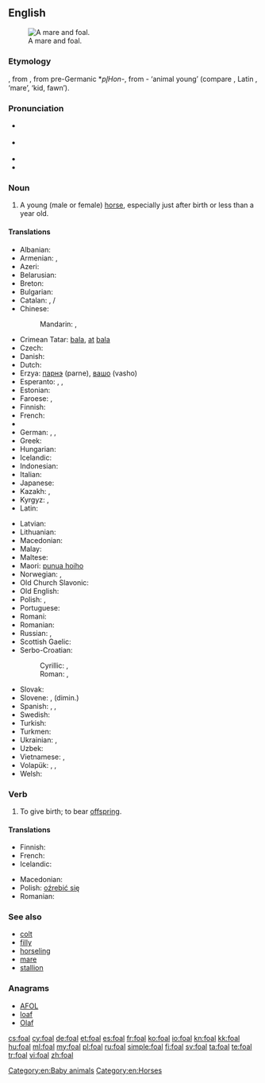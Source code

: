 ==English==
{{wikipedia|lang=en}}
[[Image:Mare and foal (Kvetina-Marie).jpg|thumb|right|A mare and foal.]]

===Etymology===
{{etyl|ang}} {{term|fola}}, from {{proto|Germanic|fulô}}, from pre-Germanic *''pl̥Hon''-, from {{proto|Indo-European|pōlH}}- ‘animal young’ (compare {{etyl|grc|-}} {{term|πώλος|tr=pṓlos|lang=grc}}, Latin {{term|pullus|lang=la}}, {{etyl|sq|-}} {{term|pelë|lang=sq}} ‘mare’, {{etyl|hy|-}} {{term||ul}} ‘kid, fawn’).

===Pronunciation===
* {{a|UK}} {{IPA|/fəʊl/}}
* {{a|US}} {{IPA|/foʊl/}}
* {{audio|en-us-foal.ogg|Audio (US)}}
* {{rhymes|əʊl}}

===Noun===
{{en-noun}}

# A young (male or female) [[horse]], especially just after birth or less than a year old.

====Translations====
{{trans-top|young (male or female) horse}}
* Albanian: {{t-|sq|mëz|m|xs=Albanian}}
* Armenian: {{t-|hy|մտրուկ|tr=mtruk}}, {{t-|hy|քուռակ|tr=k’urak}}
* Azeri: {{t|az|qulun}}
* Belarusian: {{t|be|жарабя|n|tr=žarabjá|sc=Cyrl}}
* Breton: {{t|br|ebeul|m}}
* Bulgarian: {{t|bg|конче|n|tr=konče|sc=Cyrl}}
* Catalan: {{t|ca|pollí}}, {{t|ca|poltre}} {{m}}/{{f}}
* Chinese:
*: Mandarin: {{t|zh|駒子|sc=Hani}}, {{t|zh|驹子|tr=jūzi|sc=Hani}}
* Crimean Tatar: [[bala#Crimean Tatar|bala]], [[at]] [[bala]]
* Czech: {{t+|cs|hříbě|n}}
* Danish: {{t+|da|føl|n}}
* Dutch: {{t+|nl|veulen|n}}
* Erzya: [[парнэ]] (parne), [[вашо]] (vasho)
* Esperanto: {{qualifier|♂♀}} {{t-|eo|ĉevalido}}, {{qualifier|♂}} {{t-|eo|virĉevalido}}, {{qualifier|♀}} {{t-|eo|ĉevalidino}}
* Estonian: {{t|et|varss}}
* Faroese: {{t|fo|fyl|n}}, {{t|fo|foli|m}}
* Finnish: {{t+|fi|varsa}}
* French: {{t+|fr|poulain|m}}
* {{trreq|Georgian}}
* German: {{t+|de|Fohlen|n}}, {{t+|de|Füllen|n}}, {{t-|de|Jungpferd|n}}
* Greek: {{t+|el|πουλάρι|n|tr=poulári}}
* Hungarian: {{t+|hu|csikó}}
* Icelandic: {{t+|is|folald|n}}
* Indonesian: {{t|id|anak kuda}}
* Italian: {{t-|it|puledro|n}}
* Japanese: {{t|ja|子馬|tr=[[こうま]], ko-uma}}
* Kazakh: {{t|kk|құлын|tr=qulın|sc=Cyrl}}, {{t|kk|құлыншақ|tr=qulınşaq|sc=Cyrl}}
* Kyrgyz: {{t|ky|кулун|tr=kulun|sc=Cyrl}}, {{t|ky|тай|tr=tay|sc=Cyrl}}
* Latin: {{t|la|equulus|m}}
{{trans-mid}}
* Latvian: {{t|lv|kumeļš}}
* Lithuanian: {{t|lt|kumeliukas}}
* Macedonian: {{t-|mk|ждребе|n|tr=ždrébe}}
* Malay: {{t|ms|anak kuda}}
* Maltese: {{t|mt|felu|m}}
* Maori: [[punua hoiho]]
* Norwegian: {{t+|no|føll|n}},  {{t+|no|fole|m}}
* Old Church Slavonic: {{tø|cu|жрѣбьць|m|tr=žrěbĭcĭ|sc=Cyrs}}
* Old English: {{t-|ang|fola|m|xs=Old English}}
* Polish: {{t+|pl|źrebak|m}}, {{t+|pl|źrebię|n}}
* Portuguese: {{t|pt|potro|m}}
* Romani: {{tø|rom|khuro}}
* Romanian: {{t+|ro|mânz|m}}
* Russian: {{t|ru|жеребёнок|tr=žerebjónok|m}}, {{t|ru|жеребец|tr=žerebéc|m}}
* Scottish Gaelic: {{t-|gd|searrach|m|xs=Scottish Gaelic}}
* Serbo-Croatian:
*: Cyrillic: {{t|sh|ждребе|n|sc=Cyrl}}, {{t|sh|ждријебе|n|sc=Cyrl}}
*: Roman: {{t|sh|ždrebe|n}}, {{t|sh|ždrebe|n}}
* Slovak: {{t|sk|žriebä|n}}
* Slovene: {{t|sl|žrebe|n}}, {{t|sl|žrebiček|m}} (dimin.)
* Spanish: {{t|es|potranco|m}}, {{t|es|potro|m}}, {{t|es|potra|f}}
* Swedish: {{t+|sv|föl|n}}
* Turkish: {{t+|tr|tay}}
* Turkmen: {{t|tk|taý}}
* Ukrainian: {{t|uk|лоша|m|tr=loša|sc=Cyrl}}, {{t|uk|жеребець|m|tr=žerebécʹ|sc=Cyrl}}
* Uzbek: {{t|uz|toy}}
* Vietnamese: {{t|vi|ngựa con}}, {{t|vi|lừa con}}
* Volapük: {{qualifier|♂♀}} {{t+|vo|jevodül}}, {{qualifier|♂}} {{t+|vo|hijevodül}}, {{qualifier|♀}} {{t+|vo|jijevodül}}
* Welsh: {{t+|cy|ebol|m|xs=Welsh}}
{{trans-bottom}}

===Verb===
{{en-verb|foals|foaling|foaled|foaled}}

# {{context|equestrian}} To give birth; to bear [[offspring]].

====Translations====
{{trans-top|give birth}}
* Finnish: {{t+|fi|varsoa}}
* French: {{t+|fr|pouliner}}
* Icelandic: {{t+|is|kasta}}
{{trans-mid}}
* Macedonian: {{t|mk|се ождребува|tr=se oždrébuva}}
* Polish: [[oźrebić się]]
* Romanian: {{t-|ro|făta}}
{{trans-bottom}}

===See also===
* [[colt]]
* [[filly]]
* [[horseling]]
* [[mare]]
* [[stallion]]

===Anagrams===
* [[AFOL#English|AFOL]]
* [[loaf#English|loaf]]
* [[Olaf#English|Olaf]]

[[Category:en:Baby animals]]
[[Category:en:Horses]]

[[cs:foal]]
[[cy:foal]]
[[de:foal]]
[[et:foal]]
[[es:foal]]
[[fr:foal]]
[[ko:foal]]
[[io:foal]]
[[kn:foal]]
[[kk:foal]]
[[hu:foal]]
[[ml:foal]]
[[my:foal]]
[[pl:foal]]
[[ru:foal]]
[[simple:foal]]
[[fi:foal]]
[[sv:foal]]
[[ta:foal]]
[[te:foal]]
[[tr:foal]]
[[vi:foal]]
[[zh:foal]]